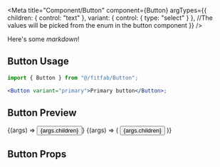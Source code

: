 
<Meta
  title="Component/Button"
  component={Button}
  argTypes={{
    children: { control: "text" },
    variant: { control: { type: "select" } }, //The values will be picked from the enum in the button component
  }}
/>

Here's some _markdown_!

## Button Usage

```jsx
import { Button } from "@/fitfab/Button";

<Button variant="primary">Primary button</Button>;
```

## Button Preview

<Canvas>
  <Story
    name="Primary"
    args={{ children: "Primary button", variant: "primary" }}
  >
    {(args) => <Button {...args}>{args.children}</Button>}
  </Story>
  <Story
    name="Secondary"
    args={{ children: "Secondary button", variant: "secondary" }}
  >
    {(args) => (
      <Button className="myButton" {...args}>
        {args.children}
      </Button>
    )}
  </Story>
</Canvas>

## Button Props

<ArgsTable of={Button} />
